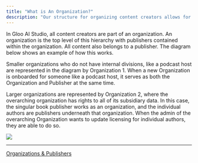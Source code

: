 ```yaml
---
title: "What is An Organization?"
description: "Our structure for organizing content creators allows for flexibility and scalability, so Gloo AI Studio's tools can be used by individual content creators to large book publishers."
---
```


In Gloo AI Studio, all content creators are part of an organization. An organization is the top level of this hierarchy with publishers contained within the organization. All content also belongs to a publisher. The diagram below shows an example of how this works.

Smaller organizations who do not have internal divisions, like a podcast host are represented in the diagram by Organization 1. When a new Organization is onboarded for someone like a podcast host, it serves as both the Organization and Publisher at the same time.

Larger organizations are represented by Organization 2, where the overarching organization has rights to all of its subsidiary data. In this case, the singular book publisher works as an organization, and the individual authors are publishers underneath that organization. When the admin of the overarching Organization wants to update licensing for individual authors, they are able to do so.

![](/images/docs/6d235fa1c9e4ea4b743a44a9dab54d69358ad2bb6f646af4627deca42369a3c9-Orgs_and_Pubs_diagram.png)

***

[Organizations & Publishers](/docs/organizations)
